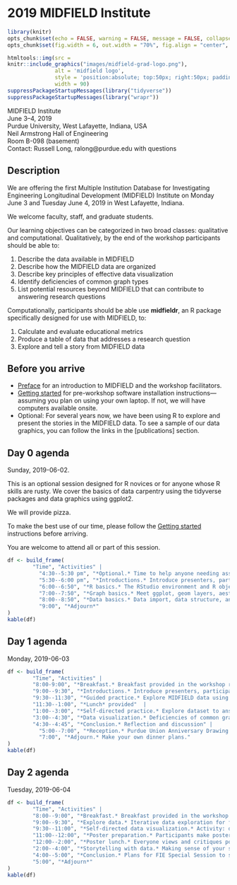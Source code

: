 # 2019 MIDFIELD Institute {-}

```r
library(knitr)
opts_chunk$set(echo = FALSE, warning = FALSE, message = FALSE, collapse = FALSE)
opts_chunk$set(fig.width = 6, out.width = "70%", fig.align = "center", fig.asp = 0.618)
```

```r
htmltools::img(src = 
knitr::include_graphics("images/midfield-grad-logo.png"), 
               alt = 'midfield logo', 
               style = 'position:absolute; top:50px; right:50px; padding:0px;',
               width = 90)
suppressPackageStartupMessages(library("tidyverse"))
suppressPackageStartupMessages(library("wrapr"))
```

MIDFIELD Institute    
June 3--4, 2019    
Purdue University, West Lafayette, Indiana, USA    
Neil Armstrong Hall of Engineering    
Room B-098 (basement)    
Contact: Russell Long, ralong@purdue.edu with questions    






## Description {-}

We are offering the first Multiple Institution Database for Investigating Engineering Longitudinal Development (MIDFIELD) Institute on Monday June 3 and Tuesday June 4, 2019 in West Lafayette, Indiana. 

We welcome faculty, staff, and graduate students.  

Our learning objectives can be categorized in two broad classes: qualitative and computational. Qualitatively, by the end of the workshop participants should be able to: 

1. Describe the data available in MIDFIELD  
1. Describe how the MIDFIELD data are organized  
1. Describe key principles of effective data visualization  
1. Identify deficiencies of common graph types  
1. List potential resources beyond MIDFIELD that can contribute to answering research questions  
 
 Computationally, participants should be able use **midfieldr**, an R package specifically designed for use with MIDFIELD, to:

1. Calculate and evaluate educational metrics  
1. Produce a table of data that addresses a research question  
1. Explore and tell a story from MIDFIELD data  







## Before you arrive {-}


- [Preface](https://midfieldr.github.io/workshops/index.html) for an introduction to MIDFIELD and the workshop facilitators. 
- [Getting started](https://midfieldr.github.io/workshops/getting-started.html) for pre-workshop software installation instructions---assuming you plan on using your own laptop. If not, we will have computers available onsite. 
- Optional: For several years now, we have been using R to explore and present the stories in the MIDFIELD data. To see a sample of our data graphics, you can follow the links in the [publications] section.   














## Day 0 agenda  {-}

Sunday, 2019-06-02. 

This is an optional session designed for R novices or for anyone whose R skills are rusty. We cover the basics of data carpentry using the tidyverse packages and data graphics using ggplot2. 

We will provide pizza. 

To make the best use of our time, please follow the [Getting started](https://midfieldr.github.io/workshops/getting-started.html) instructions before arriving.  

You are welcome to attend all or part of this session. 

```r
df <- build_frame(
        "Time", "Activities" |
          "4:30--5:30 pm", "*Optional.* Time to help anyone needing assitance with the software installation." |
          "5:30--6:00 pm", "*Introductions.* Introduce presenters, participants, and learning objectives. Verify that software is installed." |
          "6:00--6:50", "*R basics.* The RStudio environment and R objects, functions, and scripts" |
          "7:00--7:50", "*Graph basics.* Meet ggplot, geom layers, aesthetic mappings, and facets. Writing graphs to file." |
          "8:00--8:50", "*Data basics.* Data import, data structure, and data transformation. Writing data to file." |
          "9:00", "*Adjourn*"
)
kable(df)
```


## Day 1 agenda  {-}

Monday, 2019-06-03

```r
df <- build_frame(
        "Time", "Activities" |
        "8:00-9:00", "*Breakfast.* Breakfast provided in the workshop room." |
        "9:00--9:30", "*Introductions.* Introduce presenters, participants, and objectives. Introduce MIDFIELD." |
        "9:30--11:30", "*Guided practice.* Explore MIDFIELD data using R packages midfieldr and midfielddata. Answer research questions posed by facilitators." |
        "11:30--1:00", "*Lunch* provided"  |
        "1:00--3:00", "*Self-directed practice.* Explore dataset to answer research questions with facilitation. Produce a data table to address participant's research question." |
        "3:00--4:30", "*Data visualization.* Deficiencies of common graphs. Creating more effective graphs. Practice." |
        "4:30--4:45", "*Conclusion.* Reflection and discussion" |
          "5:00--7:00", "*Reception.* Purdue Union Anniversary Drawing Room" |
          "7:00", "*Adjourn.* Make your own dinner plans."
)
kable(df)
```

## Day 2 agenda   {-}

Tuesday, 2019-06-04

```r
df <- build_frame(
        "Time", "Activities" |
        "8:00--9:00", "*Breakfast.* Breakfast provided in the workshop room." |
        "9:00--9:30", "*Explore data.* Iterative data exploration for finding and presenting stories in the data." |
        "9:30--11:00", "*Self-directed data visualization.* Activity: display data to address participants' research questions. Goal: produce data displays that address their research question." |
        "11:00--12:00", "*Poster preparation.* Participants make posters to display their works-in-progress (research question, table, graphs)."| 
        "12:00--2:00", "*Poster lunch.* Everyone views and critiques posters. Lunch provided." |
        "2:00--4:00", "*Storytelling with data.* Making sense of your story. Linking MIDFIELD data to qualitative research and other datasets. Participants share their knowledge of resources. Activity: Incorporate non-MIDFIELD data related to research questions." |
        "4:00--5:00", "*Conclusion.* Plans for FIE Special Session to showcase participants' work. Summarize objectives. Assess MIDFIELD Institute." |
        "5:00", "*Adjourn*"
)
kable(df)
```





